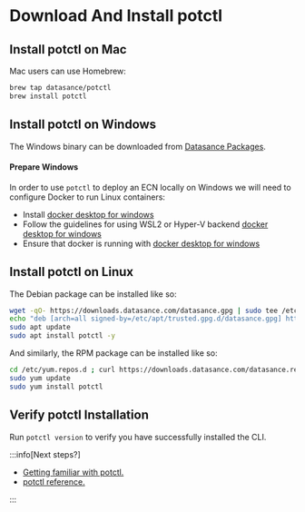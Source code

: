 # Download And Install potctl

## Install potctl on Mac

Mac users can use Homebrew:

```bash
brew tap datasance/potctl
brew install potctl
```

## Install potctl on Windows

The Windows binary can be downloaded from [Datasance Packages](https://github.com/Datasance/potctl/releases/download/v1.3.5/potctl.exe).

#### Prepare Windows

In order to use `potctl` to deploy an ECN locally on Windows we will need to configure Docker to run Linux containers:

- Install [docker desktop for windows](https://docs.docker.com/desktop/setup/install/windows-install/)
- Follow the guidelines for using WSL2 or Hyper-V backend [docker desktop for windows](https://docs.docker.com/desktop/setup/install/windows-install)
- Ensure that docker is running with [docker desktop for windows](https://docs.docker.com/desktop/setup/install/windows-install)

## Install potctl on Linux

The Debian package can be installed like so:

```bash
wget -qO- https://downloads.datasance.com/datasance.gpg | sudo tee /etc/apt/trusted.gpg.d/datasance.gpg >/dev/null
echo "deb [arch=all signed-by=/etc/apt/trusted.gpg.d/datasance.gpg] https://downloads.datasance.com/deb stable main" | sudo tee /etc/apt/sources.list.d/datansance.list >/dev/null
sudo apt update
sudo apt install potctl -y

```

And similarly, the RPM package can be installed like so:

```bash
cd /etc/yum.repos.d ; curl https://downloads.datasance.com/datasance.repo -LO
sudo yum update
sudo yum install potctl
```

## Verify potctl Installation

Run `potctl version` to verify you have successfully installed the CLI.


:::info[Next steps?]
  <ul>
    <li><a href="../getting-familiar.html">Getting familiar with potctl.</a></li>
    <li><a href="../reference-potctl/reference-kinds">potctl reference.</a></li>
  </ul>
:::


<EditPageAdmonition />
